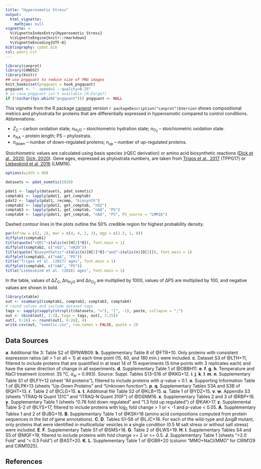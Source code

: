 ```yaml
---
title: "Hyperosmotic Stress"
output:
  html_vignette:
    mathjax: null
vignette: >
  %\VignetteIndexEntry{Hyperosmotic Stress}
  %\VignetteEngine{knitr::rmarkdown}
  %\VignetteEncoding{UTF-8}
bibliography: cpdat.bib
csl: peerj.csl
---
```


```r
library(canprot)
library(CHNOSZ)
library(knitr)
## use pngquant to reduce size of PNG images
knit_hooks$set(pngquant = hook_pngquant)
pngquant <- "--speed=1 --quality=0-25"
# in case pngquant isn't available (R-Forge?)
if (!nzchar(Sys.which("pngquant"))) pngquant <- NULL 
```

This vignette from the R package [canprot](https://github.com/jedick/canprot) version `r packageDescription("canprot")$Version` shows compositional metrics and phylostrata for proteins that are differentially expressed in hyperosmotic compared to control conditions.
Abbreviations:

  * <i>Z</i><sub>C</sub> &ndash; carbon oxidation state; <i>n</i><sub>H<sub>2</sub>O</sub> &ndash; stoichiometric hydration state; <i>n</i><sub>O<sub>2</sub></sub> &ndash; stoichiometric oxidation state.
  * <i>n</i><sub>AA</sub> &ndash; protein length; PS &ndash; phylostrata.
  * <i>n</i><sub>down</sub> &ndash; number of down-regulated proteins; <i>n</i><sub>up</sub> &ndash; number of up-regulated proteins.

Stoichiometric values are calculated using basis species (rQEC derivation) or amino acid biosynthetic reactions ([<span title="Distinct trends in chemical composition of proteins from metagenomes in redox and salinity gradients">Dick et al., 2020</span>](https://doi.org/10.1101/2020.04.01.020008); [<span title="Water as a reactant in the differential expression of proteins in cancer">Dick, 2020</a>](https://doi.org/10.1101/2020.04.09.035022)).
Gene ages, expressed as phylostrata numbers, are taken from [<span title="Altered interactions between unicellular and multicellular genes drive hallmarks of transformation in a diverse range of solid tumors">Trigos et al., 2017</span>](https://doi.org/10.1073/pnas.1617743114) (TPPG17) or [<span title="Towards consensus gene ages ">Liebeskind et al, 2016</span>](https://doi.org/10.1093/gbe/evw113) (LMM16).

```r
options(width = 90)
```

<style type="text/css">
body {
  max-width: 800px;
  margin-left: auto;
  margin-right: auto;
}
</style>

```r
datasets <- pdat_osmotic(2020)
```

```r
pdat1 <- lapply(datasets, pdat_osmotic)
comptab1 <- lapply(pdat1, get_comptab)
pdat2 <- lapply(pdat1, recomp, "biosynth")
comptab2 <- lapply(pdat2, get_comptab, "nO2")
comptab3 <- lapply(pdat1, get_comptab, "nAA", "PS")
comptab4 <- lapply(pdat1, get_comptab, "nAA", "PS", PS_source = "LMM16")
```

Dashed contour lines in the plots outline the 50% credible region for highest probability density.

```r
par(mfrow = c(2, 2), mar = c(4, 4, 2, 2), mgp = c(2.5, 1, 0))
diffplot(comptab1)
title(quote("rQEC"~italic(n)[H[2]*O]), font.main = 1)
diffplot(comptab2, c("nO2", "nH2O"))
title(quote("Biosynthetic"~italic(n)[H[2]*O]~"and"~italic(n)[O[2]]), font.main = 1)
diffplot(comptab3, c("nAA", "PS"))
title("Trigos et al. (2017) ages", font.main = 1)
diffplot(comptab4, c("nAA", "PS"))
title("Liebeskind et al. (2016) ages", font.main = 1)
```

In the table, values of &Delta;<i>Z</i><sub>C</sub>, &Delta;<i>n</i><sub>H<sub>2</sub>O</sub> and &Delta;<i>n</i><sub>O<sub>2</sub></sub> are multiplied by 1000, values of &Delta;PS are multiplied by 100, and negative values are shown in bold.

```r
library(xtable)
out <- xsummary2(comptab1, comptab2, comptab3, comptab4)
# round values and include dataset tags
tags <- sapply(sapply(strsplit(datasets, "="), "[", -1), paste, collapse = ";")
out <- cbind(out[, 1:2], tags = tags, out[, 3:25])
out[, 6:26] <- round(out[, 6:26], 4)
write.csv(out, "osmotic.csv", row.names = FALSE, quote = 2)
```

## Data Sources

__a__. Additional file 3: Table S2 of @PNWB09.
__b__. Supplementary Table 8 of @FTR+10. Only proteins with consistent expression ratios (all > 1 or all < 1) at each time point (15, 60, and 180 min.) were included.
__c__. Dataset S3 of @LTH+11, filtered to include proteins that are quantified in at least 14 of 15 experiments (5 time points with 3 replicates each) and have the same direction of change in all experiments.
__d__. Supplementary Table 1 of @OBBH11.
__e__. __f__. __g__. __h__. Temperature and NaCl treatment (control: 35 °C, _a_~w~ = 0.993). Source: Suppl. Tables S13–S16 of @KKG+12.
__i__. __j__. __k__. __l__. __m__. __n__. Supplementary Table S1 of @LFY+12 (sheet "All proteins"), filtered to include proteins with _q_-value < 0.1.
__o__. Supporting Information Table 1 of @LPK+13 (sheets "Up-Down Proteins" and "Unknown function").
__p__. __q__. Supplementary Tables S3A and S3B of @QHT+13.
__r__. Table 2 of @CLG+15.
__s__. __t__. Additional file Table S2 of @KLB+15.
__u__. Table 1 of @YDZ+15.
__v__. __w__. Appendix S3 (sheets "iTRAQ-N Quant 131C" and "iTRAQ-N Quant 310F") of @DSNM16.
__x__. Supplementary Tables 2 and 3 of @RBP+16.
__y__. Supplementary Table 1 (sheets "0.76 fold down regulated" and "1.3 fold up regulated") of @KAK+17.
__z__. Supplemental Table S-2 of @LYS+17, filtered to include proteins with log~2~ fold change > 1 or < -1 and _p_-value < 0.05.
__A__. Supplementary Tables 1 and 2 of @JBG+18.
__B__. Supplementary Table 1 of @KSK+18 (amino acid compositions computed from protein sequences in the list of gene annotations).
__C__. __D__. Tables S1–S6 of @LJC+18. For each of the wild-type and ∆_sigB_ mutant, only proteins that were identified in multicellular vesicles in a single condition (0.5 M salt stress or without salt stress) were included.
__E__. __F__. Supplementary Table S1 of @SMS+18.
__G__. Table 2 of @LWS+19.
__H__. __I__. Supplementary Tables S4 and S5 of @MGF+19, filtered to include proteins with fold change >= 2 or <= 0.5.
__J__. Supplementary Table 1 (sheets ">2.0 Fold" and "< 0.5 Fold") of @AST+20.
__K__. __L__. Supplementary Table 1 of @GBR+20 (column "MMO+NaCl/MMO" for CIRM129 and CIRM1025).

## References
